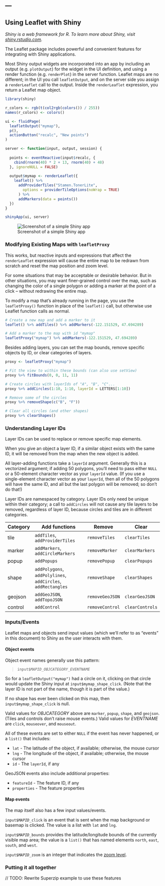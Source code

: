 ---
---

## Using Leaflet with Shiny

*Shiny is a web framework for R. To learn more about Shiny, visit [shiny.rstudio.com](http://shiny.rstudio.com/).*

The Leaflet package includes powerful and convenient features for integrating with Shiny applications.

Most Shiny output widgets are incorporated into an app by including an output (e.g.  `plotOutput`) for the widget in the UI definition, and using a render function (e.g. `renderPlot`) in the server function. Leaflet maps are no different; in the UI you call `leafletOutput`, and on the server side you assign a `renderLeaflet` call to the output. Inside the `renderLeaflet` expression, you return a Leaflet map object.

```r
library(shiny)

r_colors <- rgb(t(col2rgb(colors()) / 255))
names(r_colors) <- colors()

ui <- fluidPage(
  leafletOutput("mymap"),
  p(),
  actionButton("recalc", "New points")
)

server <- function(input, output, session) {
  
  points <- eventReactive(input$recalc, {
    cbind(rnorm(40) * 2 + 13, rnorm(40) + 48)
  }, ignoreNULL = FALSE)
  
  output$mymap <- renderLeaflet({
    leaflet() %>%
      addProviderTiles("Stamen.TonerLite",
        options = providerTileOptions(noWrap = TRUE)
      ) %>%
      addMarkers(data = points())
  })
}

shinyApp(ui, server)
```

![Screenshot of a simple Shiny app](images/shiny1.png)

### Modifying Existing Maps with `leafletProxy`

This works, but reactive inputs and expressions that affect the `renderLeaflet` expression will cause the entire map to be redrawn from scratch and reset the map position and zoom level.

For some situations that may be acceptable or desirable behavior. But in other situations, you may want finer-grained control over the map, such as changing the color of a single polygon or adding a marker at the point of a click -- without redrawing the entire map.

To modify a map that's already running in the page, you use the `leafletProxy()` function in place of the `leaflet()` call, but otherwise use Leaflet function calls as normal.

```r
# Create a new map and add a marker to it
leaflet() %>% addTiles() %>% addMarkers(-122.151529, 47.694289)

# Add a marker to the map with id "mymap"
leafletProxy("mymap") %>% addMarkers(-122.151529, 47.694289)
```

Besides adding layers, you can set the map bounds, remove specific objects by ID, or clear categories of layers.

```r
proxy <- leafletProxy("mymap")

# Fit the view to within these bounds (can also use setView)
proxy %>% fitBounds(0, 0, 11, 11)

# Create circles with layerIds of "A", "B", "C"...
proxy %>% addCircles(1:10, 1:10, layerId = LETTERS[1:10])

# Remove some of the circles
proxy %>% removeShape(c("B", "F"))

# Clear all circles (and other shapes)
proxy %>% clearShapes()
```

### Understanding Layer IDs

Layer IDs can be used to replace or remove specific map elements.

When you give an object a layer ID, if a similar object exists with the same ID, it will be removed from the map when the new object is added.

All layer-adding functions take a `layerId` argument. Generally this is a vectorized argument; if adding 50 polygons, you'll need to pass either `NULL` or a 50-element character vector as your `layerId` value. (If you use a single-element character vector as your `layerId`, then all of the 50 polygons will have the same ID, and all but the last polygon will be removed; so don't do that!)

Layer IDs are namespaced by category. Layer IDs only need be unique within their category; a call to `addCircles` will not cause any tile layers to be removed, regardless of layer ID, because circles and tiles are in different categories.

Category       | Add functions                                                  | Remove          | Clear
-------------- | -------------------------------------------------------------- | --------------- | ---------------
tile           | `addTiles`, `addProviderTiles`                                 | `removeTiles`   | `clearTiles`
marker         | `addMarkers`, `addCircleMarkers`                               | `removeMarker`  | `clearMarkers`
popup          | `addPopups`                                                    | `removePopup`   | `clearPopups`
shape          | `addPolygons`, `addPolylines`, `addCircles`, `addRectangles`   | `removeShape`   | `clearShapes`
geojson        | `addGeoJSON`, `addTopoJSON`                                    | `removeGeoJSON` | `clearGeoJSON`
control        | `addControl`                                                   | `removeControl` | `clearControls`

### Inputs/Events

Leaflet maps and objects send input values (which we'll refer to as "events" in this document) to Shiny as the user interacts with them.

#### Object events

Object event names generally use this pattern:

> <code>input$*MAPID*\_*OBJCATEGORY*\_*EVENTNAME*</code>

So for a `leafletOutput("mymap")` had a circle on it, clicking on that circle would update the Shiny input at `input$mymap_shape_click`. (Note that the layer ID is not part of the name, though it is part of the value.)

If no shape has ever been clicked on this map, then `input$mymap_shape_click` is null.

Valid values for *OBJCATEGORY* above are `marker`, `popup`, `shape`, and `geojson`. (Tiles and controls don't raise mouse events.) Valid values for *EVENTNAME* are `click`, `mouseover`, and `mouseout`.

All of these events are set to either `NULL` if the event has never happened, or a `list()` that includes:

* `lat` - The latitude of the object, if available; otherwise, the mouse cursor
* `lng` - The longitude of the object, if available; otherwise, the mouse cursor
* `id` - The `layerId`, if any

GeoJSON events also include additional properties:

* `featureId` - The feature ID, if any
* `properties` - The feature properties

#### Map events

The map itself also has a few input values/events.

<code>input$*MAPID*\_click</code> is an event that is sent when the map background or basemap is clicked. The value is a list with `lat` and `lng`.

<code>input$*MAPID*\_bounds</code> provides the latitude/longitude bounds of the currently visible map area; the value is a `list()` that has named elements `north`, `east`, `south`, and `west`.

<code>input$*MAPID*\_zoom</code> is an integer that indicates the [zoom level](http://wiki.openstreetmap.org/wiki/Zoom_levels).

### Putting it all together

// TODO: Rewrite Superzip example to use these features
